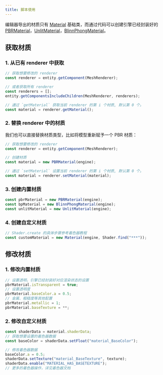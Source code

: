 ```yaml
---
title: 脚本使用
---
```


编辑器导出的材质只有 [Material](/apis/core/#Material) 基础类，而通过代码可以创建引擎已经封装好的 [PBRMaterial](/apis/core/#PBRMaterial)，[UnlitMaterial](/apis/core/#UnlitMaterial)，[BlinnPhongMaterial](/apis/core/#BlinnPhongMaterial)。

## 获取材质

### 1. 从已有 renderer 中获取

```typescript
// 获取想要修改的 renderer
const renderer = entity.getComponent(MeshRenderer);

// 或者获取所有 renderer
const renderers = [];
entity.getComponentsIncludeChildren(MeshRenderer, renderers);

// 通过 `getMaterial` 获取当前 renderer 的第 i 个材质, 默认第 0 个。
const material = renderer.getMaterial();
```

### 2. 替换 renderer 中的材质

我们也可以直接替换材质类型，比如将模型重新赋予一个 PBR 材质：

```typescript
// 获取想要修改的 renderer
const renderer = entity.getComponent(MeshRenderer);

// 创建材质
const material = new PBRMaterial(engine);

// 通过 `setMaterial` 设置当前 renderer 的第 i 个材质, 默认第 0 个。
const material = renderer.setMaterial(material);
```

### 3. 创建内置材质

```typescript
const pbrMaterial = new PBRMaterial(engine);
const bpMaterial = new BlinnPhongMaterial(engine);
const unlitMaterial = new UnlitMaterial(engine);
```

### 4. 创建自定义材质

```typescript
// Shader.create 的具体步骤参考着色器教程
const customMaterial = new Material(engine, Shader.find("***"));
```

## 修改材质

### 1. 修改内置材质

```typescript
// 设置透明，引擎已经封装好对应渲染状态的设置
pbrMaterial.isTransparent = true;
// 设置透明度
pbrMaterial.baseColor.a = 0.5;
// 金属、粗糙度等其他配置
pbrMaterial.metallic = 1;
pbrMaterial.baseTexture = **;
```

### 2. 修改自定义材质

```typescript
const shaderData = material.shaderData;
// 获取想要设置的着色器数据
const baseColor = shaderData.setFloat("material_BaseColor");

// 修改着色器数据
baseColor.a = 0.5;
shaderData.setTexture("material_BaseTexture", texture);
shaderData.enable("MATERIAL_HAS_BASETEXTURE");
// 更多的着色器操作，详见着色器文档
```
